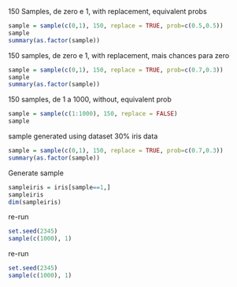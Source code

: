 150 Samples, de zero e 1, with replacement, equivalent probs
```r
sample = sample(c(0,1), 150, replace = TRUE, prob=c(0.5,0.5))
sample
summary(as.factor(sample))
```
150 samples, de zero e 1, with replacement, mais chances para zero
```r
sample = sample(c(0,1), 150, replace = TRUE, prob=c(0.7,0.3))
sample
summary(as.factor(sample))
```
150 samples, de 1 a 1000, without, equivalent prob
```r
sample = sample(c(1:1000), 150, replace = FALSE)
sample
```
sample generated using dataset
30% iris data
```r
sample = sample(c(0,1), 150, replace = TRUE, prob=c(0.7,0.3))
summary(as.factor(sample))
```
Generate sample
```r
sampleiris = iris[sample==1,]
sampleiris
dim(sampleiris)
```
re-run
```r
set.seed(2345)
sample(c(1000), 1)
```
re-run
```r
set.seed(2345)
sample(c(1000), 1)
```
